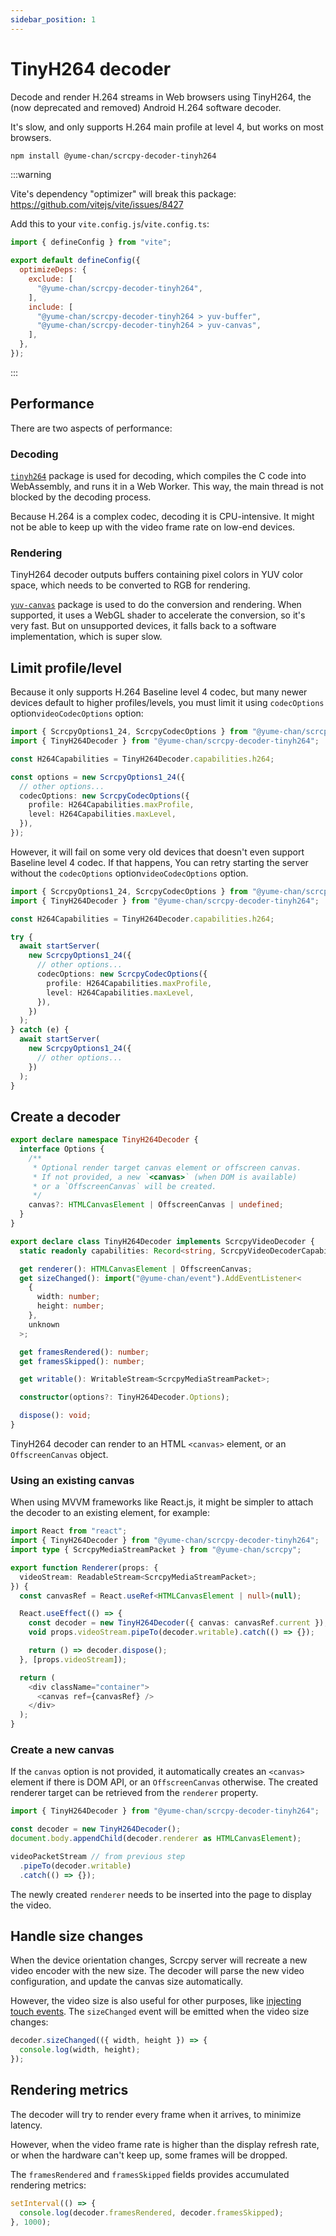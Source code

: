 ```yaml
---
sidebar_position: 1
---
```


# TinyH264 decoder


Decode and render H.264 streams in Web browsers using TinyH264, the (now deprecated and removed) Android H.264 software decoder.

It's slow, and only supports H.264 main profile at level 4, but works on most browsers.

```sh npm2yarn
npm install @yume-chan/scrcpy-decoder-tinyh264
```

:::warning

Vite's dependency "optimizer" will break this package: https://github.com/vitejs/vite/issues/8427

Add this to your `vite.config.js`/`vite.config.ts`:

```js
import { defineConfig } from "vite";

export default defineConfig({
  optimizeDeps: {
    exclude: [
      "@yume-chan/scrcpy-decoder-tinyh264",
    ],
    include: [
      "@yume-chan/scrcpy-decoder-tinyh264 > yuv-buffer",
      "@yume-chan/scrcpy-decoder-tinyh264 > yuv-canvas",
    ],
  },
});
```

:::

## Performance

There are two aspects of performance:

### Decoding

[`tinyh264`](https://npmjs.org/package/tinyh264) package is used for decoding, which compiles the C code into WebAssembly, and runs it in a Web Worker. This way, the main thread is not blocked by the decoding process.

Because H.264 is a complex codec, decoding it is CPU-intensive. It might not be able to keep up with the video frame rate on low-end devices.

### Rendering

TinyH264 decoder outputs buffers containing pixel colors in YUV color space, which needs to be converted to RGB for rendering.

[`yuv-canvas`](https://www.npmjs.com/package/yuv-canvas) package is used to do the conversion and rendering. When supported, it uses a WebGL shader to accelerate the conversion, so it's very fast. But on unsupported devices, it falls back to a software implementation, which is super slow.

## Limit profile/level

Because it only supports H.264 Baseline level 4 codec, but many newer devices default to higher profiles/levels, you must limit it using <Version until="v2.0">`codecOptions` option</Version><Version since="v2.0">`videoCodecOptions` option</Version>:

```ts transpile
import { ScrcpyOptions1_24, ScrcpyCodecOptions } from "@yume-chan/scrcpy";
import { TinyH264Decoder } from "@yume-chan/scrcpy-decoder-tinyh264";

const H264Capabilities = TinyH264Decoder.capabilities.h264;

const options = new ScrcpyOptions1_24({
  // other options...
  codecOptions: new ScrcpyCodecOptions({
    profile: H264Capabilities.maxProfile,
    level: H264Capabilities.maxLevel,
  }),
});
```

However, it will fail on some very old devices that doesn't even support Baseline level 4 codec. If that happens, You can retry starting the server without the <Version until="v2.0">`codecOptions` option</Version><Version since="v2.0">`videoCodecOptions` option</Version>.

```ts transpile
import { ScrcpyOptions1_24, ScrcpyCodecOptions } from "@yume-chan/scrcpy";
import { TinyH264Decoder } from "@yume-chan/scrcpy-decoder-tinyh264";

const H264Capabilities = TinyH264Decoder.capabilities.h264;

try {
  await startServer(
    new ScrcpyOptions1_24({
      // other options...
      codecOptions: new ScrcpyCodecOptions({
        profile: H264Capabilities.maxProfile,
        level: H264Capabilities.maxLevel,
      }),
    })
  );
} catch (e) {
  await startServer(
    new ScrcpyOptions1_24({
      // other options...
    })
  );
}
```

## Create a decoder

```ts
export declare namespace TinyH264Decoder {
  interface Options {
    /**
     * Optional render target canvas element or offscreen canvas.
     * If not provided, a new `<canvas>` (when DOM is available)
     * or a `OffscreenCanvas` will be created.
     */
    canvas?: HTMLCanvasElement | OffscreenCanvas | undefined;
  }
}

export declare class TinyH264Decoder implements ScrcpyVideoDecoder {
  static readonly capabilities: Record<string, ScrcpyVideoDecoderCapability>;

  get renderer(): HTMLCanvasElement | OffscreenCanvas;
  get sizeChanged(): import("@yume-chan/event").AddEventListener<
    {
      width: number;
      height: number;
    },
    unknown
  >;

  get framesRendered(): number;
  get framesSkipped(): number;

  get writable(): WritableStream<ScrcpyMediaStreamPacket>;

  constructor(options?: TinyH264Decoder.Options);

  dispose(): void;
}
```

TinyH264 decoder can render to an HTML `<canvas>` element, or an `OffscreenCanvas` object.

### Using an existing canvas

When using MVVM frameworks like React.js, it might be simpler to attach the decoder to an existing element, for example:

```ts transpile
import React from "react";
import { TinyH264Decoder } from "@yume-chan/scrcpy-decoder-tinyh264";
import type { ScrcpyMediaStreamPacket } from "@yume-chan/scrcpy";

export function Renderer(props: {
  videoStream: ReadableStream<ScrcpyMediaStreamPacket>;
}) {
  const canvasRef = React.useRef<HTMLCanvasElement | null>(null);

  React.useEffect(() => {
    const decoder = new TinyH264Decoder({ canvas: canvasRef.current });
    void props.videoStream.pipeTo(decoder.writable).catch(() => {});

    return () => decoder.dispose();
  }, [props.videoStream]);

  return (
    <div className="container">
      <canvas ref={canvasRef} />
    </div>
  );
}
```

### Create a new canvas

If the `canvas` option is not provided, it automatically creates an `<canvas>` element if there is DOM API, or an `OffscreenCanvas` otherwise. The created renderer target can be retrieved from the `renderer` property.

```ts transpile
import { TinyH264Decoder } from "@yume-chan/scrcpy-decoder-tinyh264";

const decoder = new TinyH264Decoder();
document.body.appendChild(decoder.renderer as HTMLCanvasElement);

videoPacketStream // from previous step
  .pipeTo(decoder.writable)
  .catch(() => {});
```

The newly created `renderer` needs to be inserted into the page to display the video.

## Handle size changes

When the device orientation changes, Scrcpy server will recreate a new video encoder with the new size. The decoder will parse the new video configuration, and update the canvas size automatically.

However, the video size is also useful for other purposes, like [injecting touch events](../control/touch.mdx). The `sizeChanged` event will be emitted when the video size changes:

```ts transpile
decoder.sizeChanged(({ width, height }) => {
  console.log(width, height);
});
```

## Rendering metrics

The decoder will try to render every frame when it arrives, to minimize latency.

However, when the video frame rate is higher than the display refresh rate, or when the hardware can't keep up, some frames will be dropped.

The `framesRendered` and `framesSkipped` fields provides accumulated rendering metrics:

```ts transpile
setInterval(() => {
  console.log(decoder.framesRendered, decoder.framesSkipped);
}, 1000);
```
